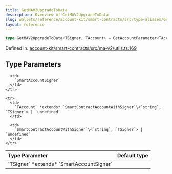 ```yaml
---
title: GetMAV2UpgradeToData
description: Overview of GetMAV2UpgradeToData
slug: wallets/reference/account-kit/smart-contracts/src/type-aliases/GetMAV2UpgradeToData
layout: reference
---
```


```ts
type GetMAV2UpgradeToData<TSigner, TAccount> = GetAccountParameter<TAccount>;
```

Defined in: [account-kit/smart-contracts/src/ma-v2/utils.ts:169](https://github.com/alchemyplatform/aa-sdk/blob/08da565ff1e1b5bcae4581d79993c4ed9e522c16/account-kit/smart-contracts/src/ma-v2/utils.ts#L169)

## Type Parameters

<table>
  <thead>
    <tr>
      <th align="left">Type Parameter</th>
      <th align="left">Default type</th>
    </tr>
  </thead>

  <tbody>
    <tr>
      <td>
        `TSigner` *extends* `SmartAccountSigner`
      </td>

      <td>
        `SmartAccountSigner`
      </td>
    </tr>

    <tr>
      <td>
        `TAccount` *extends* `SmartContractAccountWithSigner`\<`string`, `TSigner`> | `undefined`
      </td>

      <td>
        `SmartContractAccountWithSigner`\<`string`, `TSigner`> | `undefined`
      </td>
    </tr>

  </tbody>
</table>

